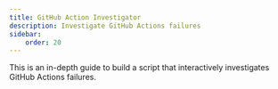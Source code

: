 ```yaml
---
title: GitHub Action Investigator
description: Investigate GitHub Actions failures
sidebar:
    order: 20
---
```


This is an in-depth guide to build a script that interactively investigates GitHub Actions failures.
